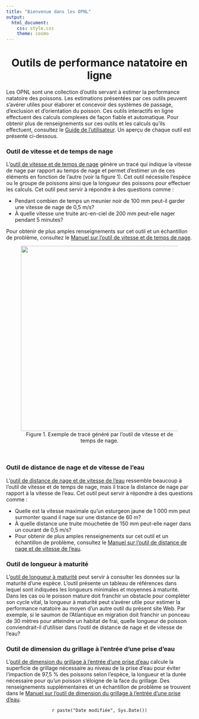 ```yaml
---
title: "Bienvenue dans les OPNL"
output: 
  html_document:
    css: style.css
    theme: cosmo
---
```

<!-- Google Analytics Script -->
<script>
  (function(i,s,o,g,r,a,m){i['GoogleAnalyticsObject']=r;i[r]=i[r]||function(){
  (i[r].q=i[r].q||[]).push(arguments)},i[r].l=1*new Date();a=s.createElement(o),
  m=s.getElementsByTagName(o)[0];a.async=1;a.src=g;m.parentNode.insertBefore(a,m)
  })(window,document,'script','https://www.google-analytics.com/analytics.js','ga');

  ga('create', 'UA-88888600-1', 'auto');
  ga('send', 'pageview');

</script>

<center>
# Outils de performance natatoire en ligne
</center>

Les OPNL sont une collection d’outils servant à estimer la performance natatoire des poissons. Les estimations présentées par ces outils peuvent s’avérer utiles pour élaborer et concevoir des systèmes de passage, d’exclusion et d’orientation du poisson. Ces outils interactifs en ligne effectuent des calculs complexes de façon fiable et automatique. Pour obtenir plus de renseignements sur ces outils et les calculs qu’ils effectuent, consultez le [Guide de l’utilisateur](http://www.fishprotectiontools.ca/fr/utilisateur.html). Un aperçu de chaque outil est présenté ci-dessous.



### Outil de vitesse et de temps de nage

L’[outil de vitesse et de temps de nage](http://www.fishprotectiontools.ca/fr/vitessetemps.html) génère un tracé qui indique la vitesse de nage par rapport au temps de nage et permet d’estimer un de ces éléments en fonction de l’autre (voir la figure 1). Cet outil nécessite l’espèce ou le groupe de poissons ainsi que la longueur des poissons pour effectuer les calculs. Cet outil peut servir à répondre à des questions comme :


* Pendant combien de temps un meunier noir de 100 mm peut-il garder une vitesse de nage de 0,5 m/s?
* À quelle vitesse une truite arc-en-ciel de 200 mm peut-elle nager pendant 5 minutes?

Pour obtenir de plus amples renseignements sur cet outil et un échantillon de problème, consultez le [Manuel sur l’outil de vitesse et de temps de nage](http://www.fishprotectiontools.ca/fr/utilisateur.html#exemple_de_vitesse_par_rapport_au_temps).


<center>
<figure>
  <img src="Figures/SpeedTimePlot.png" width=500>
  <figcaption>Figure 1. Exemple de tracé généré par l’outil de vitesse et de temps de nage.</figcaption>
</figure>
</center>
<br>

### Outil de distance de nage et de vitesse de l’eau

L’[outil de distance de nage et de vitesse de l’eau](http://www.fishprotectiontools.ca/fr/distancevitesse.html) ressemble beaucoup à l’outil de vitesse et de temps de nage, mais il trace la distance de nage par rapport à la vitesse de l’eau. Cet outil peut servir à répondre à des questions comme :

* Quelle est la vitesse maximale qu’un esturgeon jaune de 1 000 mm peut surmonter quand il nage sur une distance de 60 m?
* À quelle distance une truite mouchetée de 150 mm peut-elle nager dans un courant de 0,5 m/s?
* Pour obtenir de plus amples renseignements sur cet outil et un échantillon de problème, consultez le [Manuel sur l’outil de distance de nage et de vitesse de l’eau](http://www.fishprotectiontools.ca/fr/utilisateur.html#exemple_de_distance_par_rapport_%C3%A0_la_vitesse).


### Outil de longueur à maturité

L’[outil de longueur à maturité](http://www.fishprotectiontools.ca/fr/longueurmaturite.html) peut servir à consulter les données sur la maturité d’une espèce. L’outil présente un tableau de références dans lequel sont indiquées les longueurs minimales et moyennes à maturité. Dans les cas où le poisson mature doit franchir un obstacle pour compléter son cycle vital, la longueur à maturité peut s’avérer utile pour estimer la performance natatoire au moyen d’un autre outil du présent site Web. Par exemple, si le saumon de l’Atlantique en migration doit franchir un ponceau de 30 mètres pour atteindre un habitat de frai, quelle longueur de poisson conviendrait-il d’utiliser dans l’outil de distance de nage et de vitesse de l’eau?


### Outil de dimension du grillage à l’entrée d’une prise d’eau

L’[outil de dimension du grillage à l’entrée d’une prise d’eau](http://www.fishprotectiontools.ca/fr/prisedeau.html) calcule la superficie de grillage nécessaire au niveau de la prise d’eau pour éviter l’impaction de 97,5 % des poissons selon l’espèce, la longueur et la durée nécessaire pour qu’un poisson s’éloigne de la face du grillage. Des renseignements supplémentaires et un échantillon de problème se trouvent dans le [Manuel sur l’outil de dimension du grillage à l’entrée d’une prise d’eau](http://www.fishprotectiontools.ca/fr/manuel-prisedeau.html).


<center>
`r paste("Date modifiée", Sys.Date())`
</center>